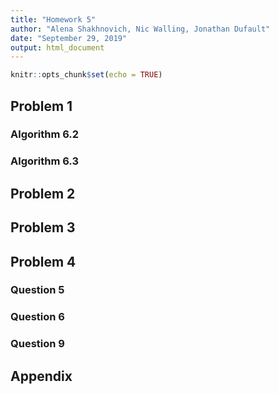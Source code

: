 ```yaml
---
title: "Homework 5"
author: "Alena Shakhnovich, Nic Walling, Jonathan Dufault"
date: "September 29, 2019"
output: html_document
---
```


```r
knitr::opts_chunk$set(echo = TRUE)
```

## Problem 1

### Algorithm 6.2


### Algorithm 6.3


## Problem 2


## Problem 3

## Problem 4

### Question 5

### Question 6

### Question 9


## Appendix
